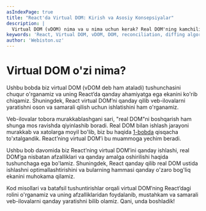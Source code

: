 ```yaml
---
asIndexPage: true
title: "React'da Virtual DOM: Kirish va Asosiy Konsepsiyalar"
description: |
  Virtual DOM (vDOM) nima va u nima uchun kerak? Real DOM'ning kamchiliklari, React'ning reconciliation va diffing algoritmlari haqida asosiy tushunchalar.
keywords: 'React, Virtual DOM, vDOM, DOM, reconciliation, diffing algorithm, performance, reflow, repaint, optimallashtirish, webiston'
author: 'Webiston.uz'
---
```


# Virtual DOM o'zi nima?

Ushbu bobda biz virtual DOM (vDOM deb ham ataladi) tushunchasini chuqur o'rganamiz va uning React’da qanday ahamiyatga ega ekanini ko'rib chiqamiz. Shuningdek, React virtual DOM’ni qanday qilib veb-ilovalarni yaratishni oson va samarali qilish uchun ishlatishini ham o'rganamiz.

Veb-ilovalar tobora murakkablashgani sari, "real DOM"ni boshqarish ham shunga mos ravishda qiyinlashib boradi. Real DOM bilan ishlash jarayoni murakkab va xatolarga moyil bo'lib, biz bu haqida [1-bobda](/docs/react/entry-level-stuff) qisqacha to'xtalgandik. React’ning virtual DOM’i bu muammoga yechim beradi.

Ushbu bob davomida biz React’ning virtual DOM’ini qanday ishlashi, real DOM’ga nisbatan afzalliklari va qanday amalga oshirilishi haqida tushunchaga ega bo'lamiz. Shuningdek, React qanday qilib real DOM ustida ishlashni optimallashtirishini va bularning hammasi qanday o'zaro bog'liq ekanini muhokama qilamiz.

Kod misollari va batafsil tushuntirishlar orqali virtual DOM’ning React’dagi rolini o'rganamiz va uning afzalliklaridan foydalanib, mustahkam va samarali veb-ilovalarni qanday yaratishni bilib olamiz. Qani, unda boshladik!
